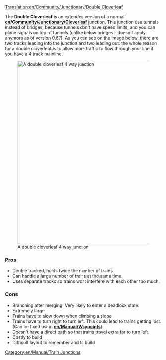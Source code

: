 [[Translation:en/Community/Junctionary/Double Cloverleaf]]

{{en/Community/Junctionary/Navigation}}
The '''Double Cloverleaf''' is an extended version of a normal '''[[en/Community/Junctionary/Cloverleaf]]''' junction.
This junction use tunnels instead of bridges, because tunnels don't have speed limits, and you can place signals on top of tunnels (unlike below bridges - doesn't apply anymore as of version 0.6?).
As you can see on the image below, there are two tracks leading into the junction and two leading out: the whole reason for a double cloverleaf is to allow more traffic to flow through your line if you have a 4 track mainline.

[[File:en/Community/Junctionary/Double cloverleaf.png|none|thumb|590px|A double cloverleaf 4 way junction]]

===Pros===
* Double tracked, holds twice the number of trains
* Can handle a large number of trains at the same time.
* Uses separate tracks so trains wont interfere with each other too much.

===Cons===
* Branching after merging: Very likely to enter a deadlock state.
* Extremely large
* Trains have to slow down when climbing a slope
* Trains have to turn right to turn left. This could lead to trains getting lost. (Can be fixed using '''[[en/Manual/Waypoints]]''')
* Doesn't have a direct path so that trains travel extra far to turn left.
* Costly to build
* Difficult layout to remember and to build

[[Category:en/Manual/Train Junctions]]